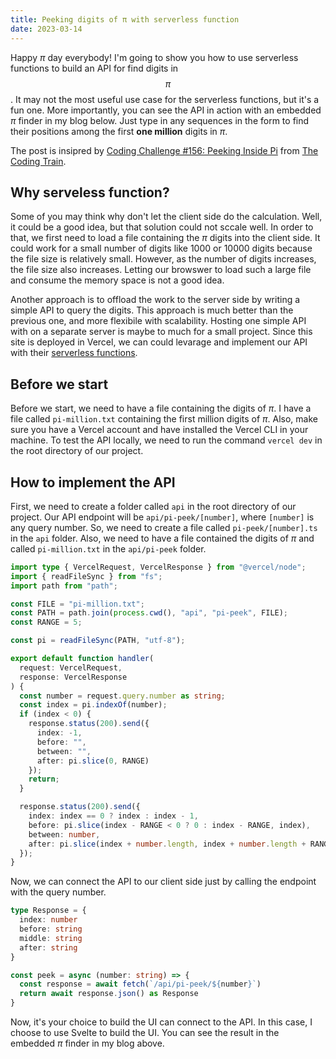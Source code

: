```yaml
---
title: Peeking digits of π with serverless function
date: 2023-03-14
---
```


Happy $\pi$ day everybody! I'm going to show you how to use serverless functions to build an API for find digits in $$\pi$$.
It may not the most useful use case for the serverless functions, but it's a fun one.
More importantly, you can see the API in action with an embedded $\pi$ finder in my blog below.
Just type in any sequences in the form to find their positions among the first **one million** digits in $\pi$.

The post is insipred by [Coding Challenge #156: Peeking Inside Pi](https://www.youtube.com/watch?v=MEdpRYyjz_0) from [The Coding Train](https://www.youtube.com/channel/UCvjgXvBlbQiydffZU7m1_aw).


<PiPeek client:only="svelte" />

## Why serveless function?

Some of you may think why don't let the client side do the calculation.
Well, it could be a good idea, but that solution could not sccale well.
In order to that, we first need to load a file containing the $\pi$ digits into the client side.
It could work for a small number of digits like 1000 or 10000 digits because the file size is relatively small.
However, as the number of digits increases, the file size also increases.
Letting our browswer to load such a large file and consume the memory space is not a good idea.

Another approach is to offload the work to the server side by writing a simple API to query the digits.
This approach is much better than the previous one, and more flexibile with scalability.
Hosting one simple API with on a separate server is maybe to much for a small project.
Since this site is deployed in Vercel, we can could levarage and implement our API with their [serverless functions](https://vercel.com/docs/concepts/functions/serverless-functions).

## Before we start

Before we start, we need to have a file containing the digits of $\pi$. I have a file called `pi-million.txt` containing the first million digits of $\pi$.
Also, make sure you have a Vercel account and have installed the Vercel CLI in your machine.
To test the API locally, we need to run the command `vercel dev` in the root directory of our project.

## How to implement the API

First, we need to create a folder called `api` in the root directory of our project.
Our API endpoint will be `api/pi-peek/[number]`, where `[number]` is any query number.
So, we need to create a file called `pi-peek/[number].ts` in the `api` folder.
Also, we need to have a file contained the digits of $\pi$ and called `pi-million.txt` in the `api/pi-peek` folder.

```ts title="[number].ts"
import type { VercelRequest, VercelResponse } from "@vercel/node";
import { readFileSync } from "fs";
import path from "path";

const FILE = "pi-million.txt";
const PATH = path.join(process.cwd(), "api", "pi-peek", FILE);
const RANGE = 5;

const pi = readFileSync(PATH, "utf-8");

export default function handler(
  request: VercelRequest,
  response: VercelResponse
) {
  const number = request.query.number as string;
  const index = pi.indexOf(number);
  if (index < 0) {
    response.status(200).send({
      index: -1,
      before: "",
      between: "",
      after: pi.slice(0, RANGE)
    });
    return;
  }

  response.status(200).send({
    index: index == 0 ? index : index - 1,
    before: pi.slice(index - RANGE < 0 ? 0 : index - RANGE, index),
    between: number,
    after: pi.slice(index + number.length, index + number.length + RANGE)
  });
}
```

Now, we can connect the API to our client side just by calling the endpoint with the query number.

```ts
type Response = {
  index: number
  before: string
  middle: string
  after: string
}

const peek = async (number: string) => {
  const response = await fetch(`/api/pi-peek/${number}`)
  return await response.json() as Response
}
```

Now, it's your choice to build the UI can connect to the API. 
In this case, I choose to use Svelte to build the UI.
You can see the result in the embedded $\pi$ finder in my blog above.

